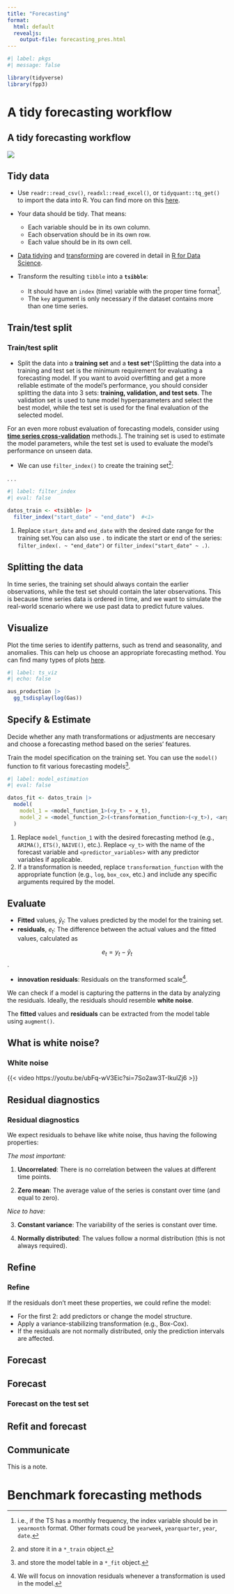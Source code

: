 ```yaml
---
title: "Forecasting"
format:
  html: default
  revealjs:
    output-file: forecasting_pres.html
---
```


:::{.content-visible unless-format="revealjs"}

```r
#| label: pkgs
#| message: false

library(tidyverse)
library(fpp3)
```


:::

# A tidy forecasting workflow

:::{.content-visible unless-format="html"}

## A tidy forecasting workflow

:::

![](fcst_wf.png)





## Tidy data

- Use `readr::read_csv()`,  `readxl::read_excel()`, or `tidyquant::tq_get()` to import the data into R. You can find more on this [here](https://r4ds.hadley.nz/import.html).

:::{.notes}
- Your data should be tidy. That means:

  - Each variable should be in its own column.
  - Each observation should be in its own row.
  - Each value should be in its own cell.

:::

- [Data tidying](https://r4ds.hadley.nz/data-tidy.html) and [transforming](https://r4ds.hadley.nz/transform.html) are covered in detail in [R for Data Science](https://r4ds.hadley.nz/).

- Transform the resulting `tibble` into a **`tsibble`**:
  - It should have an `index` (time) variable with the proper time format^[i.e., if the TS has a monthly frequency, the index variable should be in `yearmonth` format. Other formats coud be `yearweek`, `yearquarter`, `year`, `date`.]. 
  - The `key` argument is only necessary if the dataset contains more than one time series.



:::{.content-hidden unless-format="revealjs"}
## Train/test split
:::

:::{.content-visible unless-format="revealjs"}
### Train/test split
:::

- Split the data into a **training set** and a **test set**^[Splitting the data into a training and test set is the minimum requirement for evaluating a forecasting model. If you want to avoid overfitting and get a more reliable estimate of the model's performance, you should consider splitting the data into 3 sets: **training, validation, and test sets**. The validation set is used to tune model hyperparameters and select the best model, while the test set is used for the final evaluation of the selected model. 

For an even more robust evaluation of forecasting models, consider using [**time series cross-validation**](https://otexts.com/fpp3/tscv.html) methods.]. The training set is used to estimate the model parameters, while the test set is used to evaluate the model's performance on unseen data.

- We can use `filter_index()` to create the training set^[and store it in a `*_train` object.]:

. . .

```r
#| label: filter_index
#| eval: false

datos_train <- <tsibble> |> 
  filter_index("start_date" ~ "end_date")  #<1>
```

1. Replace `start_date` and `end_date` with the desired date range for the training set.You can also use `.` to indicate the start or end of the series: `filter_index(. ~ "end_date")` or `filter_index("start_date" ~ .)`.


:::{.content-visible unless-format="revealjs"}

:::{.callout-note collapse="true"}
## Splitting the data

In time series, the training set should always contain the earlier observations, while the test set should contain the later observations. This is because time series data is ordered in time, and we want to simulate the real-world scenario where we use past data to predict future values.
:::

:::


## Visualize



Plot the time series to identify patterns, such as trend and seasonality, and anomalies. This can help us choose an appropriate forecasting method. You can find many types of plots [here](../01_time_series/r_time_series.qmd# TS Visualization).

```r
#| label: ts_viz
#| echo: false

aus_production |> 
  gg_tsdisplay(log(Gas))
```



## Specify & Estimate


Decide whether any math transformations or adjustments are neccesary and choose a forecasting method based on the series' features.

Train the model specification on the training set. You can use the `model()` function to fit various forecasting models^[and store the model table in a `*_fit` object.].

```r
#| label: model_estimation
#| eval: false

datos_fit <- datos_train |> 
  model(
    model_1 = <model_function_1>(<y_t> ~ x_t),                               #<1>
    model_2 = <model_function_2>(<transformation_function>(<y_t>), <args>)   #<2>
  )
```

1. Replace `model_function_1` with the desired forecasting method (e.g., `ARIMA()`, `ETS()`, `NAIVE()`, etc.). Replace `<y_t>` with the name of the forecast variable and `<predictor_variables>` with any predictor variables if applicable.
2. If a transformation is needed, replace `transformation_function` with the appropriate function (e.g., `log`, `box_cox`, etc.) and include any specific arguments required by the model.



## Evaluate

- **Fitted** values, $\hat{y}_t$: The values predicted by the model for the training set.
- **residuals**, $e_t$: The difference between the actual values and the fitted values, calculated as 

$$
e_t = y_t - \hat{y}_t
$$.

- **innovation residuals**: Residuals on the transformed scale^[We will focus on innovation residuals whenever a transformation is used in the model.].

We can check if a model is capturing the patterns in the data by analyzing the residuals. Ideally, the residuals should resemble **white noise**.

:::{.notes}
:::{.callout-tip appearance="simple"}
The **fitted** values and **residuals** can be extracted from the model table using `augment()`.
:::
:::

:::{.content-hidden unless-format="revealjs"}
## What is white noise?
:::

:::{.content-visible unless-format="revealjs"}
### White noise
:::

{{< video https://youtu.be/ubFq-wV3Eic?si=7So2aw3T-IkulZj6 >}}



:::{.content-hidden unless-format="revealjs"}
## Residual diagnostics
:::

:::{.content-visible unless-format="revealjs"}
### Residual diagnostics
:::

We expect residuals to behave like white noise, thus having the following properties:

*The most important:*

1. **Uncorrelated**: There is no correlation between the values at different time points.

2. **Zero mean**: The average value of the series is constant over time (and equal to zero).

*Nice to have:*

3. **Constant variance**: The variability of the series is constant over time.

4. **Normally distributed**: The values follow a normal distribution (this is not always required).

:::{.content-hidden unless-format="revealjs"}
## Refine
:::

:::{.content-visible unless-format="revealjs"}
### Refine
:::


If the residuals don't meet these properties, we could refine the model:

- For the first 2: add predictors or change the model structure.
- Apply a variance-stabilizing transformation (e.g., Box-Cox).
- If the residuals are not normally distributed, only the prediction intervals are affected. 


:::{.content-hidden unless-format="revealjs"}
# Forecast
:::

:::{.content-visible unless-format="revealjs"}
## Forecast
:::


### Forecast on the test set



## Refit and forecast






## Communicate





:::{.notes}

This is a note.

:::

# Benchmark forecasting methods

